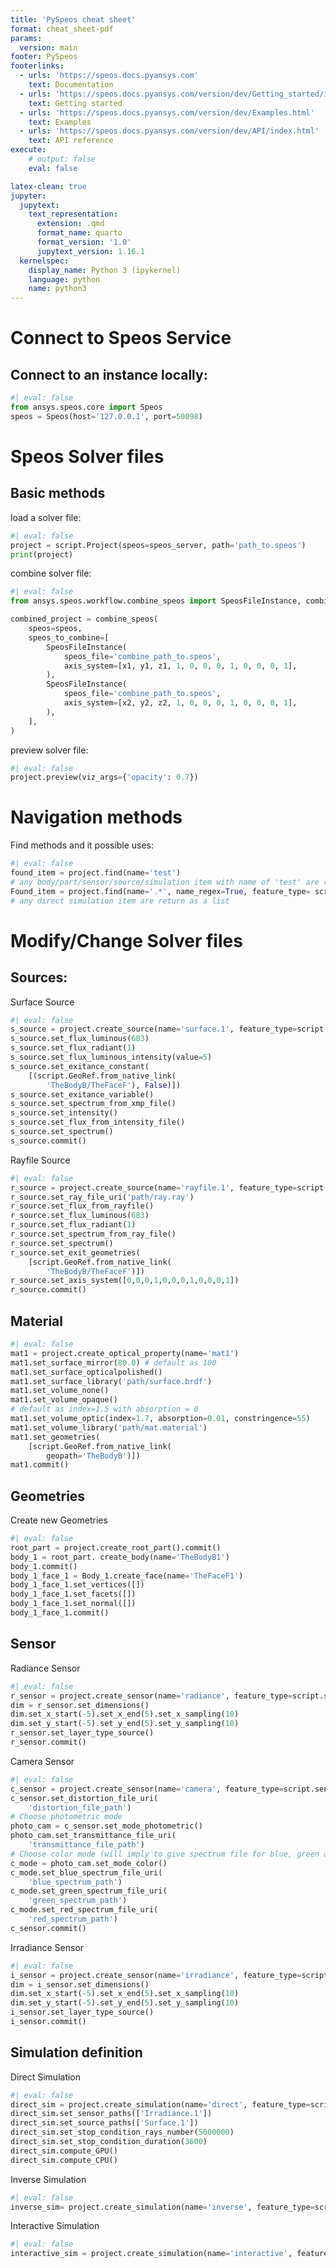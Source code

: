 ```yaml
---
title: 'PySpeos cheat sheet'
format: cheat_sheet-pdf
params:
  version: main
footer: PySpeos
footerlinks:
  - urls: 'https://speos.docs.pyansys.com'
    text: Documentation
  - urls: 'https://speos.docs.pyansys.com/version/dev/Getting_started/index.html'
    text: Getting started
  - urls: 'https://speos.docs.pyansys.com/version/dev/Examples.html'
    text: Examples
  - urls: 'https://speos.docs.pyansys.com/version/dev/API/index.html'
    text: API reference
execute:
    # output: false
    eval: false

latex-clean: true
jupyter:
  jupytext:
    text_representation:
      extension: .qmd
      format_name: quarto
      format_version: '1.0'
      jupytext_version: 1.16.1
  kernelspec:
    display_name: Python 3 (ipykernel)
    language: python
    name: python3
---
```


# Connect to Speos Service

## Connect to an instance locally:

```python
#| eval: false
from ansys.speos.core import Speos
speos = Speos(host='127.0.0.1', port=50098)
```

# Speos Solver files

## Basic methods

load a solver file:

```python
#| eval: false
project = script.Project(speos=speos_server, path='path_to.speos')
print(project)
```

combine solver file:

```python
#| eval: false
from ansys.speos.workflow.combine_speos import SpeosFileInstance, combine_speos

combined_project = combine_speos(
    speos=speos,
    speos_to_combine=[
        SpeosFileInstance(
            speos_file='combine_path_to.speos',
            axis_system=[x1, y1, z1, 1, 0, 0, 0, 1, 0, 0, 0, 1],
        ),
        SpeosFileInstance(
            speos_file='combine_path_to.speos',
            axis_system=[x2, y2, z2, 1, 0, 0, 0, 1, 0, 0, 0, 1],
        ),
    ],
)
```

preview solver file:

```python
#| eval: false
project.preview(viz_args={'opacity': 0.7})
```

# Navigation methods

Find methods and it possible uses:

```python
#| eval: false
found_item = project.find(name='test')
# any body/part/sensor/source/simulation item with name of 'test' are return as a list
Found_item = project.find(name='.*', name_regex=True, feature_type= script.simulation.Direct)
# any direct simulation item are return as a list
```

# Modify/Change Solver files

## Sources:

Surface Source

```python
#| eval: false
s_source = project.create_source(name='surface.1', feature_type=script.source.Surface)
s_source.set_flux_luminous(683)
s_source.set_flux_radiant(1)
s_source.set_flux_luminous_intensity(value=5)
s_source.set_exitance_constant(
    [(script.GeoRef.from_native_link(
        'TheBodyB/TheFaceF'), False)])
s_source.set_exitance_variable()
s_source.set_spectrum_from_xmp_file()
s_source.set_intensity()
s_source.set_flux_from_intensity_file()
s_source.set_spectrum()
s_source.commit()
```

Rayfile Source

```python
#| eval: false
r_source = project.create_source(name='rayfile.1', feature_type=script.source.Rayfile)
r_source.set_ray_file_uri('path/ray.ray')
r_source.set_flux_from_rayfile()
r_source.set_flux_luminous(683)
r_source.set_flux_radiant(1)
r_source.set_spectrum_from_ray_file()
r_source.set_spectrum()
r_source.set_exit_geometries(
    [script.GeoRef.from_native_link(
        'TheBodyB/TheFaceF')])
r_source.set_axis_system([0,0,0,1,0,0,0,1,0,0,0,1])
r_source.commit()
```

## Material

```python
#| eval: false
mat1 = project.create_optical_property(name='mat1')
mat1.set_surface_mirror(80.0) # default as 100
mat1.set_surface_opticalpolished()
mat1.set_surface_library('path/surface.brdf')
mat1.set_volume_none()
mat1.set_volume_opaque()
# default as index=1.5 with absorption = 0
mat1.set_volume_optic(index=1.7, absorption=0.01, constringence=55)
mat1.set_volume_library('path/mat.material')
mat1.set_geometries(
    [script.GeoRef.from_native_link(
        geopath='TheBodyB')])
mat1.commit()
```

## Geometries

Create new Geometries

```python
#| eval: false
root_part = project.create_root_part().commit()
body_1 = root_part. create_body(name='TheBodyB1')
body_1.commit()
body_1_face_1 = Body_1.create_face(name='TheFaceF1')
body_1_face_1.set_vertices([])
body_1_face_1.set_facets([])
body_1_face_1.set_normal([])
body_1_face_1.commit()
```

## Sensor

Radiance Sensor

```python
#| eval: false
r_sensor = project.create_sensor(name='radiance', feature_type=script.sensor.Radiance)
dim = r_sensor.set_dimensions()
dim.set_x_start(-5).set_x_end(5).set_x_sampling(10)
dim.set_y_start(-5).set_y_end(5).set_y_sampling(10)
r_sensor.set_layer_type_source()
r_sensor.commit()
```

Camera Sensor

```python
#| eval: false
c_sensor = project.create_sensor(name='camera', feature_type=script.sensor.Camera)
c_sensor.set_distortion_file_uri(
    'distortion_file_path')
# Choose photometric mode
photo_cam = c_sensor.set_mode_photometric()
photo_cam.set_transmittance_file_uri(
    'transmittance_file_path')
# Choose color mode (will imply to give spectrum file for blue, green and red)
c_mode = photo_cam.set_mode_color()
c_mode.set_blue_spectrum_file_uri(
    'blue_spectrum_path')
c_mode.set_green_spectrum_file_uri(
    'green_spectrum_path')
c_mode.set_red_spectrum_file_uri(
    'red_spectrum_path')
c_sensor.commit()
```

Irradiance Sensor

```python
#| eval: false
i_sensor = project.create_sensor(name='irradiance', feature_type=script.sensor.Irradiance)
dim = i_sensor.set_dimensions()
dim.set_x_start(-5).set_x_end(5).set_x_sampling(10)
dim.set_y_start(-5).set_y_end(5).set_y_sampling(10)
i_sensor.set_layer_type_source()
i_sensor.commit()

```

## Simulation definition

Direct Simulation

```python
#| eval: false
direct_sim = project.create_simulation(name='direct', feature_type=script.simulation.Direct)
direct_sim.set_sensor_paths(['Irradiance.1'])
direct_sim.set_source_paths(['Surface.1'])
direct_sim.set_stop_condition_rays_number(5000000)
direct_sim.set_stop_condition_duration(3600)
direct_sim.compute_GPU()
direct_sim.compute_CPU()
```

Inverse Simulation

```python
#| eval: false
inverse_sim= project.create_simulation(name='inverse', feature_type=script.simulation.Inverse)
```

Interactive Simulation

```python
#| eval: false
interactive_sim = project.create_simulation(name='interactive', feature_type=script.simulation.Interactive)
```
